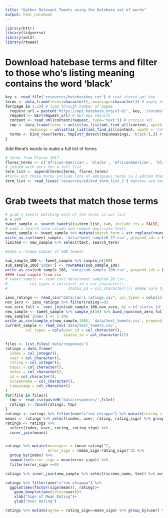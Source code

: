 ```yaml
---
title: "Gather Relevant Tweets using the Hatebase set of words"
output: html_notebook
---
```


```r
library(httr)
library(tidyverse)
library(xml2)
library(rtweet)
```


# Download hatebase terms and filter to those who's listing meaning contains the word 'black'
```r
key <- read_file('resources/hatebasekey.txt') # read stored api key
terms <- data_frame(terms=character(), meanings=character()) # empty df for terms
for(page in 1:5){ # loop through number of pages
  request_url = paste0('https://api.hatebase.org/v3-0/', key, '/vocabulary/xml/about_ethnicity=1%7clanguage=eng%7cpage=',page) # make api call url
  request <- GET(request_url) # GET api results
  content <- read_xml(content(request, type='text')) # process xml
  tmp <- data_frame(terms = unlist(as_list(xml_find_all(content, xpath = '//vocabulary'))), # pull out the resulting terms
           meanings = unlist(as_list(xml_find_all(content, xpath = '//meaning')))) # and their meanings
  terms <- bind_rows(terms, tmp[str_detect(tmp$meanings, 'black'),]) # only keep terms which mention 'black' in their meaning field
}

```

Add Rene's words to make a full list of terms
```r
# terms from Flores 2017
flores_terms <- c('African-American', 'blacks', 'AfricanAmerican', 'black people', 'black ppl', 'black guy', 'black girl', 'black dude', 'black men', 'black female', 'black man', 'black male', 'black women')
# joined with ours for a full list
term_list <- append(terms$terms, flores_terms)
#turns out those terms include lots of ambiguous terms so I edited them by hand
term_list <- read_lines('resources/edited_term_list_2') #quotes are necessary
```

# Grab tweets that match those terms
```r
# grab n tweets matching each of the terms in our list
n = 200
tweet_sample <- search_tweets2(q=term_list, n=n, include_rts = FALSE, lang = "en")
# make a search term column and remove duplicate texts
tweet_sample <- tweet_sample %>% mutate(search_term = str_replace(rownames(tweet_sample), '\\..+','')) %>% distinct(text, .keep_all = TRUE)
write_as_csv(tweet_sample, 'data/tweet_sample6_27.csv', prepend_ids = FALSE) # save sample as csv
limited <- new_sample %>% select(text, search_term)

#make a random subset of 100 tweets

sub_sample_100 <- tweet_sample %>% sample_n(100)
sub_sample_100['index'] <- rownames(sub_sample_100)
write_as_csv(sub_sample_100, 'data/sub_sample_100.csv', prepend_ids = FALSE) # save sample as csv
#### load sample from csv
# tweet_sample <- read_csv('data/tweet_sample6_26.csv', 
#          col_types = cols(user_id = col_character(), 
#                           status_id = col_character())) #make sure to maintain user_id and status_id as character strings!
```


```r
ians_ratings <- read_csv("data/ian's ratings.csv", col_types = cols(id = col_character()))
non_zero <- ians_ratings %>% filter(rating!=0)
non_zero_full <- semi_join(sub_sample_100,non_zero, by = c('status_id' = 'id'))
new_sample <- tweet_sample %>% sample_n(56) %>% bind_rows(non_zero_full) %>% sample_n(100)
new_sample['index'] <- 1:100
write_as_csv(sample_n(new_sample,100), 'data/test_tweets.csv', prepend_ids = FALSE)
current_sample <- read_csv('data/test_tweets.csv', 
         col_types = cols(user_id = col_character(),
                          status_id = col_character()))
```

```r
files <- list.files('data/responses')
ratings = data_frame(
  index = col_integer(),
  user = col_character(),
  rating = col_integer(),
  topic = col_character(),
  notes = col_character(),
  id = col_character(),
  screenname = col_character(),
  timestamp = col_character()
)
for(file in files){
  tmp <- read_csv(paste0('data/responses/',file))
  ratings <- rbind(ratings, tmp)
}
ratings <- ratings %>% filter(user!="rox chiappa") %>% mutate(rating_sign = sign(rating))
means <- ratings %>% select(index, user, rating, rating_sign) %>% group_by(index) %>% summarise(mean = mean(rating), sd = sd(rating), mean_sign = mean(rating_sign))
ratings <- ratings %>% 
  select(index, user, rating, rating_sign) %>% 
  inner_join(means)


ratings %>% mutate(meansqerr = (mean-rating)^2,
                   error_sign = (mean_sign-rating_sign)^2) %>% 
  group_by(index) %>% 
  summarise(error_sign = mean(error_sign)) %>% 
  filter(error_sign ==0)

ratings %>% inner_join(new_sample %>% select(screen_name, text) %>% mutate(index=1:100), by = 'index') %>% write_csv('data/ratings_6_29.csv')
```

```r
ratings %>% filter(user!="rox chiappa") %>%
  ggplot(aes(factor(sign(mean)), rating))+
    geom_boxplot(aes(color=user))+
    xlab("Sign of Mean Rating")+
    ylab("User Rating")
```

```r
ratings %>% mutate(agree = rating_sign==mean_sign) %>% group_by(user) %>% count(agree)
```

```r
```

